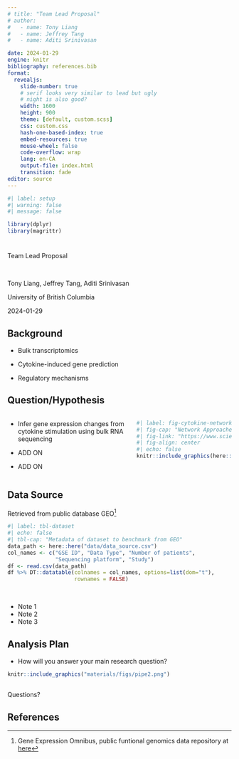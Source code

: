 ---
# title: "Team Lead Proposal"
# author: 
#   - name: Tony Liang
#   - name: Jeffrey Tang
#   - name: Aditi Srinivasan

date: 2024-01-29
engine: knitr
bibliography: references.bib
format: 
  revealjs:
    slide-number: true
    # serif looks very similar to lead but ugly
    # night is also good?
    width: 1600
    height: 900
    theme: [default, custom.scss]
    css: custom.css
    hash-one-based-index: true
    embed-resources: true
    mouse-wheel: false
    code-overflow: wrap
    lang: en-CA
    output-file: index.html
    transition: fade
editor: source
---

```{r}
#| label: setup
#| warning: false
#| message: false

library(dplyr)
library(magrittr)
```

# {.winter}


::: {.title}

Team Lead Proposal

:::

<br>


::: {.center-text .smaller}

Tony Liang, Jeffrey Tang, Aditi Srinivasan
:::

::: {.center-text}
University of British Columbia
:::

::: {.center-text}
2024-01-29
:::


## Background {.winter}

- Bulk transcriptomics

- [Cytokine-induced]{.fragment .highlight-red} gene prediction

- Regulatory mechanisms



## Question/Hypothesis {.winter}


:::: {.columns}

::: {.column width="53%"}

- Infer gene expression changes from cytokine stimulation using bulk RNA sequencing

- ADD ON

- ADD ON

:::

::: {.column width="42%"}

```{r}
#| label: fig-cytokine-network
#| fig-cap: "Network Approaches for Dissecting the Immune System^[@HAOSHI2020101354]"
#| fig-link: "https://www.sciencedirect.com/science/article/pii/S2589004220305411"
#| fig-align: center
#| echo: false
knitr::include_graphics(here::here("materials/figs/bkg_cytokine_network.jpg"))
```   

:::

::::




## Data Source {.winter .scrollable}

Retrieved from public database GEO^[Gene Expression Omnibus, public funtional genomics data repository at [here](https://www.ncbi.nlm.nih.gov/geo/)]



```{r}
#| label: tbl-dataset
#| echo: false
#| tbl-cap: "Metadata of dataset to benchmark from GEO"
data_path <- here::here("data/data_source.csv")
col_names <- c("GSE ID", "Data Type", "Number of patients", 
               "Sequencing platform", "Study")
df <- read.csv(data_path)
df %>% DT::datatable(colnames = col_names, options=list(dom="t"), 
                     rownames = FALSE)

```

<br>



::: {.notes}

- Note 1 
- Note 2
- Note 3

:::


## Analysis Plan {.winter}

- How will you answer your main research question?

```{r}
knitr::include_graphics("materials/figs/pipe2.png")
```





## {.winter}


[Questions?]{.question}



## References {.winter}


